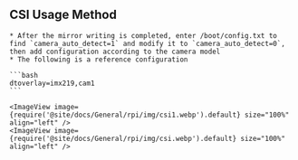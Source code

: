 ## CSI Usage Method

    * After the mirror writing is completed, enter /boot/config.txt to find `camera_auto_detect=1` and modify it to `camera_auto_detect=0`, then add configuration according to the camera model
    * The following is a reference configuration

    ```bash
    dtoverlay=imx219,cam1
    ```

    <ImageView image={require('@site/docs/General/rpi/img/csi1.webp').default} size="100%" align="left" />
    <ImageView image={require('@site/docs/General/rpi/img/csi.webp').default} size="100%" align="left" />